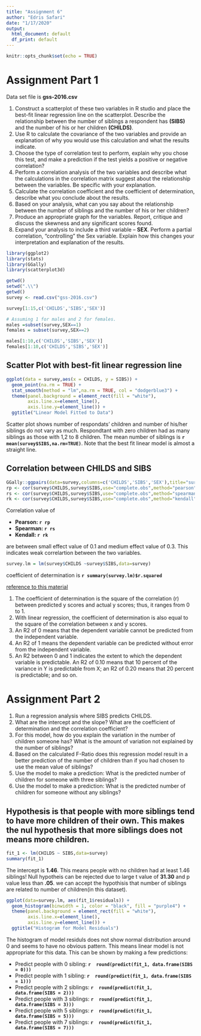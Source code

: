 ```yaml
---
title: "Assignment 6"
author: "Edris Safari"
date: "1/17/2020"
output:
  html_document: default
  df_print: default
---
```


```r
knitr::opts_chunk$set(echo = TRUE)
```

# Assignment Part 1
Data set file is **gss-2016.csv**

1. Construct a scatterplot of these two variables in R studio and place the best-fit linear regression line on the scatterplot. Describe the relationship between the number of siblings a respondent has **(SIBS)** and the number of his or her children **(CHILDS)**.
2. Use R to calculate the covariance of the two variables and provide an explanation of why you would use this calculation and what the results indicate.
3. Choose the type of correlation test to perform, explain why you chose this test, and make a prediction if the test yields a positive or negative correlation?
4. Perform a correlation analysis of the two variables and describe what the calculations in the correlation matrix suggest about the relationship between the variables. Be specific with your explanation.
5. Calculate the correlation coefficient and the coefficient of determination, describe what you conclude about the results.
6. Based on your analysis, what can you say about the relationship between the number of siblings and the number of his or her children?
7. Produce an appropriate graph for the variables. Report, critique and discuss the skewness and any significant scores found.
8. Expand your analysis to include a third variable – **SEX**. Perform a partial correlation, “controlling” the Sex variable. Explain how this changes your interpretation and explanation of the results.


```r
library(ggplot2)
library(stats)
library(GGally)
library(scatterplot3d)
```

```r
getwd()
setwd(".\\")
getwd()
survey <- read.csv("gss-2016.csv")
```


```r
survey[1:15,c('CHILDS','SIBS','SEX')]

# Assuming 1 for males and 2 for females.
males =subset(survey,SEX==1)
females = subset(survey,SEX==2)

males[1:10,c('CHILDS','SIBS','SEX')]
females[1:10,c('CHILDS','SIBS','SEX')]
```
## Scatter Plot with best-fit linear regression line

```r
ggplot(data = survey,aes(x = CHILDS, y = SIBS)) +
  geom_point(na.rm = TRUE) +
  stat_smooth(method = "lm",na.rm = TRUE, col = "dodgerblue3") +
  theme(panel.background = element_rect(fill = "white"),
        axis.line.x=element_line(),
        axis.line.y=element_line()) +
  ggtitle("Linear Model Fitted to Data")
```
Scatter plot shows number of respondats' children and number of his/her siblings do not vary as much. Respondtant with zero children had as many siblings as those with 1,2 to 8 children. The mean number of siblings is **`r mean(survey$SIBS,na.rm=TRUE)`**. Note that the best fit linear model is almost a straight line.

## Correlation between CHILDS and SIBS
```r
GGally::ggpairs(data=survey,columns=c('CHILDS','SIBS','SEX'),title="survey data")
rp <- cor(survey$CHILDS,survey$SIBS,use="complete.obs",method="pearson")
rs <- cor(survey$CHILDS,survey$SIBS,use="complete.obs",method="spearman")
rk <- cor(survey$CHILDS,survey$SIBS,use="complete.obs",method="kendall")

```
Correlation value of 

* **Pearson: `r rp`**
* **Spearman: `r rs`**
* **Kendall: `r rk`** 

are between small effect value of 0.1 and medium effect value of 0.3. This indicates weak correlartion between the two variables.


```r
survey.lm = lm(survey$CHILDS ~survey$SIBS,data=survey)
```

coefficient of determination is **`r summary(survey.lm)$r.squared`**

[reference to this material](https://stattrek.com/statistics/dictionary.aspx?definition=coefficient_of_determination)


1.  The coefficient of determination is the square of the correlation (r) between predicted y scores and actual y scores; thus, it ranges from 0 to 1.
2.  With linear regression, the coefficient of determination is also equal to the square of the correlation between x and y scores.
3.  An R2 of 0 means that the dependent variable cannot be predicted from the independent variable.
4.  An R2 of 1 means the dependent variable can be predicted without error from the independent variable.
5.  An R2 between 0 and 1 indicates the extent to which the dependent variable is predictable. An R2 of 0.10 means that 10 percent of the variance in Y is predictable from X; an R2 of 0.20 means that 20 percent is predictable; and so on.

# Assignment Part 2
1. Run a regression analysis where SIBS predicts CHILDS.
2. What are the intercept and the slope? What are the coefficient of determination and the correlation coefficient?
3. For this model, how do you explain the variation in the number of children someone has? What is the amount of variation not explained by the number of siblings?
4. Based on the calculated F-Ratio does this regression model result in a better prediction of the number of children than if you had chosen to use the mean value of siblings?
5. Use the model to make a prediction: What is the predicted number of children for someone with three siblings?
6. Use the model to make a prediction: What is the predicted number of children for someone without any siblings?

## Hypothesis is that  people with more siblings tend to have more children of their own. This makes the nul hypothesis that more siblings does not means more children. 

```r
fit_1 <- lm(CHILDS ~ SIBS,data=survey)
summary(fit_1)
```


The intercept is **1.46**. This means people with no children had at least 1.46 siblings! Null hypotheis can be rejected due to large t value of **31.30** and p value less than **.05**. we can accept the hypothisis that number of siblings are related to number of children(in this dataset).

```r

ggplot(data=survey.lm, aes(fit_1$residuals)) +
  geom_histogram(binwidth = 1, color = "black", fill = "purple4") +
  theme(panel.background = element_rect(fill = "white"),
        axis.line.x=element_line(),
        axis.line.y=element_line()) +
  ggtitle("Histogram for Model Residuals")
```

The histogram of model residuls does not show normal distribution around 0 and seems to have no obvious pattern. This means linear model is not appropriate for this data. This can be shown by making a few predictions:

* Predict people with 0 sibling: **`r  round(predict(fit_1, data.frame(SIBS = 0)))`**
* Predict people with 1 sibling: **`r  round(predict(fit_1, data.frame(SIBS = 1)))`**
* Predict people with 2 siblings: **`r  round(predict(fit_1, data.frame(SIBS = 2)))`**
* Predict people with 3 siblings: **`r  round(predict(fit_1, data.frame(SIBS = 3)))`**
* Predict people with 5 siblings: **`r  round(predict(fit_1, data.frame(SIBS = 5)))`**
* Predict people with 7 siblings: **`r  round(predict(fit_1, data.frame(SIBS = 7)))`**